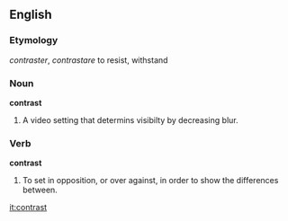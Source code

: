 ==English==

===Etymology===
{{F.}} ''contraster'', {{LL.}} ''contrastare'' to resist, withstand

===Noun===
'''contrast'''
# A video setting that determins visibilty by decreasing blur.

===Verb===
'''contrast'''
# To set in opposition, or over against, in order to show the differences between.

[[it:contrast]]
